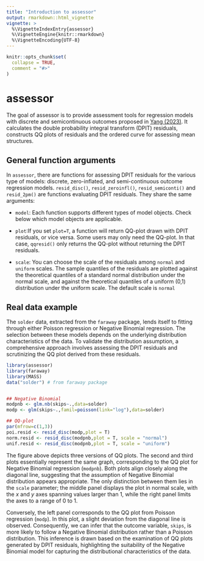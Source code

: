```yaml
---
title: "Introduction to assessor"
output: rmarkdown::html_vignette
vignette: >
  %\VignetteIndexEntry{assessor}
  %\VignetteEngine{knitr::rmarkdown}
  %\VignetteEncoding{UTF-8}
---
```


```r
knitr::opts_chunk$set(
  collapse = TRUE,
  comment = "#>"
)
```

# assessor

The goal of assessor is to provide assessment tools for regression models with discrete and semicontinuous outcomes proposed in [Yang (2023)](https://arxiv.org/pdf/2308.15596.pdf). It calculates the double probability 
integral transform (DPIT) residuals, constructs QQ plots of residuals and the ordered curve for assessing mean 
structures.


## General function arguments
In `assessor`, there are functions for assessing DPIT residuals for the various type of models: discrete, zero-inflated, and semi-continuous outcome regression models. `resid_disc()`, `resid_zeroinfl()`, `resid_semiconti()` and `resid_2pm()` are functions evaluating DPIT residuals. 
They share the same arguments:

* `model`: Each function supports different types of model objects. Check below which model objects are applicable.

* `plot`:If you set `plot=T`, a function will return QQ-plot drawn with DPIT residuals, or vice versa. 
Some users may only need the QQ-plot. In that case, `qqresid()` only returns the QQ-plot without returning the DPIT residuals.

* `scale`: You can choose the scale of the residuals among `normal` and `uniform` scales. The sample quantiles of the residuals are plotted against the theoretical quantiles of a standard normal distribution under the normal scale, and against the theoretical quantiles of a uniform (0,1) distribution under the uniform scale. The default scale is `normal`

## Real data example
The `solder` data, extracted from the `faraway` package, lends itself to fitting through either Poisson regression or Negative Binomial regression. The selection between these models depends on the underlying distribution characteristics of the data. To validate the distribution assumption, a comprehensive approach involves assessing the DPIT residuals and scrutinizing the QQ plot derived from these residuals.

```r
library(assessor)
library(faraway) 
library(MASS)
data("solder") # from faraway package


## Negative Binomial
modpnb <- glm.nb(skips~.,data=solder)
modp <- glm(skips~.,famil=poisson(link="log"),data=solder)

## QQ-plot
par(mfrow=c(1,3))
poi.resid <- resid_disc(modp,plot = T)
norm.resid <- resid_disc(modpnb,plot = T, scale = "normal")
unif.resid <- resid_disc(modpnb,plot = T, scale = "uniform")
```
The figure above depicts three versions of QQ plots. The second and third plots essentially represent the same graph, corresponding to the QQ plot for Negative Binomial regression (`modpnb`). Both plots align closely along the diagonal line, suggesting that the assumption of Negative Binomial distribution appears appropriate. The only distinction between them lies in the `scale` parameter; the middle panel displays the plot in normal scale, with the $x$ and $y$ axes spanning values larger than 1, while the right panel limits the axes to a range of 0 to 1.

Conversely, the left panel corresponds to the QQ plot from Poisson regression (`modp`). In this plot, a slight deviation from the diagonal line is observed. Consequently, we can infer that the outcome variable, `skips`, is more likely to follow a Negative Binomial distribution rather than a Poisson distribution. This inference is drawn based on the examination of QQ plots generated by DPIT residuals, highlighting the suitability of the Negative Binomial model for capturing the distributional characteristics of the data.




